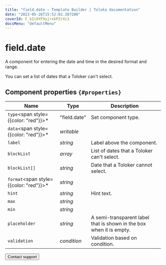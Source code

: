 ```yaml
---
title: "field.date — Template Builder | Toloka documentation"
date: "2023-05-26T15:52:02.387200"
coverId: F_bIcOYF9yjrxkPZrXc3
docsMenu: "defaultMenu"
---
```



# field.date

A component for entering the date and time in the desired format and range.

You can set a list of dates that a Toloker can't select.

## Component properties `{#properties}`

**Name** | **Type** | **Description**
----- | ----- | -----
`type`<span style={{color: "red"}}>\*</span> | "field.date" | Set component type.
`data`<span style={{color: "red"}}>\*</span> | _writable_ | <TolokaTbSourceDataWithValues/>
`label` | _string_ | Label above the component.
`blockList` | _array_ | List of dates that a Toloker can't select.
`blockList[]` | _string_ | Date that a Toloker cannot select.
`format`<span style={{color: "red"}}>\*</span> | _string_ | <FieldDateTable1/>
`hint` | _string_ | Hint text.
`max` | _string_ | <FieldDateTable2/>
`min` | _string_ | <FieldDateTable3/>
`placeholder` | _string_ | A semi-transparent label that is shown in the box when it is empty.
`validation` | _condition_ | Validation based on condition.

<Button view="defaultInverse" size="l" type="link" url="/docs/guide/troubleshooting/support?form-source=template-builder-reference-field-date">Contact support</Button>